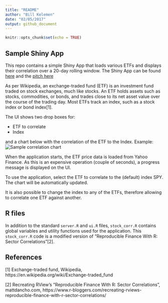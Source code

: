 ```yaml
---
title: "README"
author: "Bill Kelemen"
date: "02/05/2017"
output: github_document
---
```


```r
knitr::opts_chunk$set(echo = TRUE)
```

## Sample Shiny App

This repo contains a simple Shiny App that loads various ETFs and displays their correlation over a 20-day rolling window. The Shiny App can be found [here](https://bkelemen.shinyapps.io/StockCorrelationShinyApp/) and the [pitch here](https://bkelemen56.github.io/StockCorrelationShinyApp/Pitch-presentation/StockCorrelationPresentation.html)

As per Wikipedia, an exchange-traded fund (ETF) is an investment fund traded on stock exchanges, much like stocks. An ETF holds assets such as stocks, commodities, or bonds, and trades close to its net asset value over the course of the trading day. Most ETFs track an index, such as a stock index or bond index[1].

The UI shows two drop boxes for:

- ETF to correlate
- Index

and a chart below with the correlation of the ETF to the Index. Example:
![Sample correlation chart](sample-chart.png)

When the application starts, the ETF price data is loaded from Yahoo Finance. As this is an expensive operation (couple of seconds), a progress message is displayed on the UI.

To use the application, select the ETF to correlate to the (default) index SPY. The chart will be automatically updated.

It is also possible to change the index to any of the ETFs, therefore allowing to correlate one ETF against another.

## R files

In addition to the standard `server.R` and `ui.R` files, `stock_corr.R` contains global variables and utility functions used for the application. This `stock_corr.R` code is a modified version of ”Reproducible Finance With R: Sector Correlations"[2].

## References

[1] Exchange-traded fund, Wikipedia, https://en.wikipedia.org/wiki/Exchange-traded_fund

[2] Recreating RView’s ”Reproducible Finance With R: Sector Correlations", mattdancho.com, https://www.r-bloggers.com/recreating-rviews-reproducible-finance-with-r-sector-correlations/




